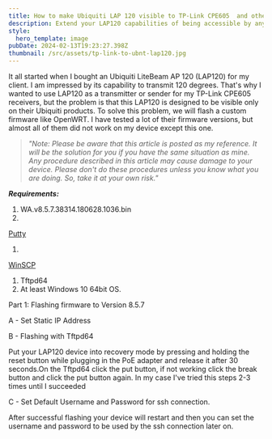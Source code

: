 ```yaml
---
title: How to make Ubiquiti LAP 120 visible to TP-Link CPE605  and other brand?
description: Extend your LAP120 capabilities of being accessible by any other 5GHZ devices
style:
  hero_template: image
pubDate: 2024-02-13T19:23:27.398Z
thumbnail: /src/assets/tp-link-to-ubnt-lap120.jpg
---
```

It all started when I bought an Ubiquiti LiteBeam AP 120 (LAP120) for my client. I am impressed by its capability to transmit 120 degrees. That's why I wanted to use LAP120 as a transmitter or sender for my TP-Link CPE605 receivers, but the problem is that this LAP120 is designed to be visible only on their Ubiquiti products. To solve this problem, we will flash a custom firmware like OpenWRT. I have tested a lot of their firmware versions, but almost all of them did not work on my device except this one.

> _"Note: Please be aware that this article is posted as my reference. It will be the solution for you if you have the same situation as mine. Any procedure described in this article may cause damage to your device. Please don't do these procedures unless you know what you are doing. So, take it at your own risk."_





***Requirements:***

1. WA.v8.5.7.38314.180628.1036.bin
1. 
[Putty](https://the.earth.li/~sgtatham/putty/latest/w64/putty.exe)

1. 
[WinSCP](https://winscp.net/download/WinSCP-6.3.2-Setup.exe/download)

1. Tftpd64
1. At least Windows 10 64bit OS.

Part 1: Flashing firmware to Version 8.5.7

A - Set Static IP Address





















































B - Flashing with Tftpd64





































Put your LAP120 device into recovery mode by pressing and holding the reset button while plugging in the PoE adapter and release it after 30 seconds.On the Tftpd64 click the put button, if not working click the break button and click the put button again. In my case I've tried this steps 2-3 times until I succeeded





















































C - Set Default Username and Password for ssh connection.

After successful flashing your device will restart and then you can set the username and password to be used by the ssh connection later on.




